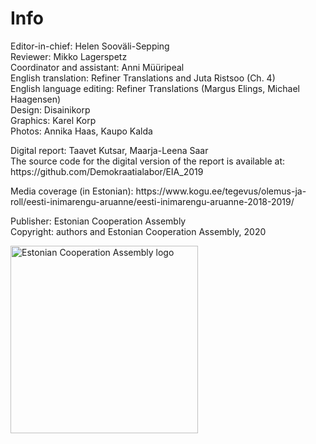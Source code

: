# Info {.chapter7 .chapter7_section .chapter_section}

Editor-in-chief: Helen Sooväli-Sepping<br>
Reviewer: Mikko Lagerspetz<br>
Coordinator and assistant: Anni Müüripeal<br>
English translation: Refiner Translations and Juta Ristsoo (Ch. 4)<br>
English language editing: Refiner Translations (Margus Elings, Michael Haagensen)<br>
Design: Disainikorp<br>
Graphics: Karel Korp<br>
Photos: Annika Haas, Kaupo Kalda<br>

Digital report: Taavet Kutsar, Maarja-Leena Saar<br>
The source code for the digital version of the report is available at: https://github.com/Demokraatialabor/EIA_2019<br>


Media coverage (in Estonian):
https://www.kogu.ee/tegevus/olemus-ja-roll/eesti-inimarengu-aruanne/eesti-inimarengu-aruanne-2018-2019/

Publisher: Estonian Cooperation Assembly<br>
Copyright: authors and Estonian Cooperation Assembly, 2020<br>


<div class="kogu-logo"><a href="https://www.kogu.ee"><img src="../figures/KOGU_logo_peamine.png" alt="Estonian Cooperation Assembly logo" width="300"></a></div>
